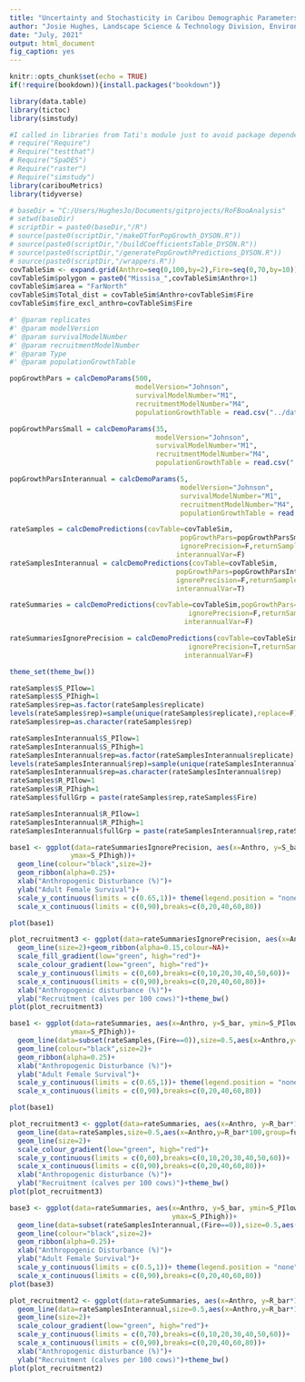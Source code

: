 ```yaml
---
title: "Uncertainty and Stochasticity in Caribou Demographic Parameters - DRAFT"
author: "Josie Hughes, Landscape Science & Technology Division, Environment & Climate Change Canada"
date: "July, 2021"
output: html_document
fig_caption: yes
---
```

  
```r
knitr::opts_chunk$set(echo = TRUE)
if(!require(bookdown)){install.packages("bookdown")}

library(data.table)
library(tictoc)
library(simstudy)

#I called in libraries from Tati's module just to avoid package dependency issues
# require("Require")
# Require("testthat")
# Require("SpaDES")
# Require("raster")
# Require("simstudy")
library(caribouMetrics)
library(tidyverse)

# baseDir = "C:/Users/HughesJo/Documents/gitprojects/RoFBooAnalysis"
# setwd(baseDir)
# scriptDir = paste0(baseDir,"/R")
# source(paste0(scriptDir,"/makeDTforPopGrowth_DYSON.R"))
# source(paste0(scriptDir,"/buildCoefficientsTable_DYSON.R"))
# source(paste0(scriptDir,"/generatePopGrowthPredictions_DYSON.R"))
# source(paste0(scriptDir,"/wrappers.R"))
covTableSim <- expand.grid(Anthro=seq(0,100,by=2),Fire=seq(0,70,by=10)) 
covTableSim$polygon = paste0("Missisa_",covTableSim$Anthro+1)
covTableSim$area = "FarNorth"
covTableSim$Total_dist = covTableSim$Anthro+covTableSim$Fire
covTableSim$fire_excl_anthro=covTableSim$Fire
```


```r
#' @param replicates
#' @param modelVersion
#' @param survivalModelNumber
#' @param recruitmentModelNumber
#' @param Type
#' @param populationGrowthTable

popGrowthPars = calcDemoParams(500,
                               modelVersion="Johnson",
                               survivalModelNumber="M1",
                               recruitmentModelNumber="M4",
                               populationGrowthTable = read.csv("../data/populationGrowthTable.csv"))

popGrowthParsSmall = calcDemoParams(35,
                                    modelVersion="Johnson",
                                    survivalModelNumber="M1",
                                    recruitmentModelNumber="M4",
                                    populationGrowthTable = read.csv("../data/populationGrowthTable.csv"))

popGrowthParsInterannual = calcDemoParams(5,
                                          modelVersion="Johnson",
                                          survivalModelNumber="M1",
                                          recruitmentModelNumber="M4",
                                          populationGrowthTable = read.csv("../data/populationGrowthTable.csv"))
```

```r
rateSamples = calcDemoPredictions(covTable=covTableSim,
                                          popGrowthPars=popGrowthParsSmall,
                                          ignorePrecision=F,returnSample=T,useQuantiles=T,
                                         interannualVar=F)
rateSamplesInterannual = calcDemoPredictions(covTable=covTableSim,
                                         popGrowthPars=popGrowthParsInterannual,
                                         ignorePrecision=F,returnSample=T,useQuantiles=T,
                                         interannualVar=T)

rateSummaries = calcDemoPredictions(covTable=covTableSim,popGrowthPars=popGrowthPars,
                                            ignorePrecision=F,returnSample=F,useQuantiles=F,
                                           interannualVar=F)

rateSummariesIgnorePrecision = calcDemoPredictions(covTable=covTableSim,popGrowthPars=popGrowthPars,
                                            ignorePrecision=T,returnSample=F,useQuantiles=F,
                                           interannualVar=F)
```

```r
theme_set(theme_bw())

rateSamples$S_PIlow=1
rateSamples$S_PIhigh=1
rateSamples$rep=as.factor(rateSamples$replicate)
levels(rateSamples$rep)=sample(unique(rateSamples$replicate),replace=F)
rateSamples$rep=as.character(rateSamples$rep)

rateSamplesInterannual$S_PIlow=1
rateSamplesInterannual$S_PIhigh=1
rateSamplesInterannual$rep=as.factor(rateSamplesInterannual$replicate)
levels(rateSamplesInterannual$rep)=sample(unique(rateSamplesInterannual$replicate),replace=F)
rateSamplesInterannual$rep=as.character(rateSamplesInterannual$rep)
rateSamples$R_PIlow=1
rateSamples$R_PIhigh=1
rateSamples$fullGrp = paste(rateSamples$rep,rateSamples$Fire)

rateSamplesInterannual$R_PIlow=1
rateSamplesInterannual$R_PIhigh=1
rateSamplesInterannual$fullGrp = paste(rateSamplesInterannual$rep,rateSamplesInterannual$Fire)
```

```r

base1 <- ggplot(data=rateSummariesIgnorePrecision, aes(x=Anthro, y=S_bar, ymin=S_PIlow,
               ymax=S_PIhigh))+
  geom_line(colour="black",size=2)+
  geom_ribbon(alpha=0.25)+
  xlab("Anthropogenic Disturbance (%)")+
  ylab("Adult Female Survival")+
  scale_y_continuous(limits = c(0.65,1))+ theme(legend.position = "none")+
  scale_x_continuous(limits = c(0,90),breaks=c(0,20,40,60,80))

plot(base1)

plot_recruitment3 <- ggplot(data=rateSummariesIgnorePrecision, aes(x=Anthro, y=R_bar*100, group=Fire, colour=Fire,type=Fire,ymin=R_PIlow*100,ymax=R_PIhigh*100,fill=Fire))+
  geom_line(size=2)+geom_ribbon(alpha=0.15,colour=NA)+
  scale_fill_gradient(low="green", high="red")+
  scale_colour_gradient(low="green", high="red")+
  scale_y_continuous(limits = c(0,60),breaks=c(0,10,20,30,40,50,60))+
  scale_x_continuous(limits = c(0,90),breaks=c(0,20,40,60,80))+
  xlab("Anthropogenic disturbance (%)")+
  ylab("Recruitment (calves per 100 cows)")+theme_bw()
plot(plot_recruitment3)

```
```r

base1 <- ggplot(data=rateSummaries, aes(x=Anthro, y=S_bar, ymin=S_PIlow,
               ymax=S_PIhigh))+
  geom_line(data=subset(rateSamples,(Fire==0)),size=0.5,aes(x=Anthro,y=S_bar,group=rep,colour=rep))+
  geom_line(colour="black",size=2)+
  geom_ribbon(alpha=0.25)+
  xlab("Anthropogenic Disturbance (%)")+
  ylab("Adult Female Survival")+
  scale_y_continuous(limits = c(0.65,1))+ theme(legend.position = "none")+
  scale_x_continuous(limits = c(0,90),breaks=c(0,20,40,60,80))

plot(base1)

plot_recruitment3 <- ggplot(data=rateSummaries, aes(x=Anthro, y=R_bar*100, group=Fire, colour=Fire,type=Fire))+
  geom_line(data=rateSamples,size=0.5,aes(x=Anthro,y=R_bar*100,group=fullGrp,colour=Fire),alpha=0.2)+
  geom_line(size=2)+
  scale_colour_gradient(low="green", high="red")+
  scale_y_continuous(limits = c(0,60),breaks=c(0,10,20,30,40,50,60))+
  scale_x_continuous(limits = c(0,90),breaks=c(0,20,40,60,80))+
  xlab("Anthropogenic disturbance (%)")+
  ylab("Recruitment (calves per 100 cows)")+theme_bw()
plot(plot_recruitment3)

```

```r

base3 <- ggplot(data=rateSummaries, aes(x=Anthro, y=S_bar, ymin=S_PIlow,
                                        ymax=S_PIhigh))+
  geom_line(data=subset(rateSamplesInterannual,(Fire==0)),size=0.5,aes(x=Anthro,y=S_bar,group=rep,colour=rep))+
  geom_line(colour="black",size=2)+
  geom_ribbon(alpha=0.25)+
  xlab("Anthropogenic Disturbance (%)")+
  ylab("Adult Female Survival")+
  scale_y_continuous(limits = c(0.5,1))+ theme(legend.position = "none")+
  scale_x_continuous(limits = c(0,90),breaks=c(0,20,40,60,80))
plot(base3)

plot_recruitment2 <- ggplot(data=rateSummaries, aes(x=Anthro, y=R_bar*100, group=Fire, colour=Fire,type=Fire))+
  geom_line(data=rateSamplesInterannual,size=0.5,aes(x=Anthro,y=R_bar*100,group=fullGrp,colour=Fire),alpha=0.1)+
  geom_line(size=2)+
  scale_colour_gradient(low="green", high="red")+
  scale_y_continuous(limits = c(0,70),breaks=c(0,10,20,30,40,50,60))+
  scale_x_continuous(limits = c(0,90),breaks=c(0,20,40,60,80))+
  xlab("Anthropogenic disturbance (%)")+
  ylab("Recruitment (calves per 100 cows)")+theme_bw()
plot(plot_recruitment2)

```
